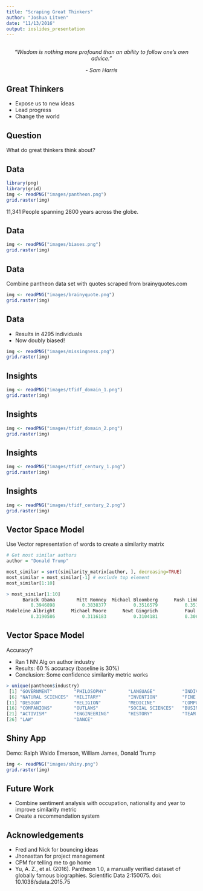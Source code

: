 ```yaml
---
title: "Scraping Great Thinkers"
author: "Joshua Litven"
date: "11/13/2016"
output: ioslides_presentation
---
```


##
<center>
*"Wisdom is nothing more profound than an ability to follow one's own advice."*

*- Sam Harris*
</center>

## Great Thinkers

- Expose us to new ideas
- Lead progress
- Change the world

## Question

What do great thinkers think about?

## Data

```r
library(png)
library(grid)
img <- readPNG("images/pantheon.png")
grid.raster(img)
```
11,341 People spanning 2800 years across the globe.

## Data

```r
img <- readPNG("images/biases.png")
grid.raster(img)
```

## Data
Combine pantheon data set with quotes scraped from brainyquotes.com
```r
img <- readPNG("images/brainyquote.png")
grid.raster(img)
```

## Data
- Results in 4295 individuals
- Now doubly biased!
```r
img <- readPNG("images/missingness.png")
grid.raster(img)
```

## Insights
```r
img <- readPNG("images/tfidf_domain_1.png")
grid.raster(img)
```

## Insights
```r
img <- readPNG("images/tfidf_domain_2.png")
grid.raster(img)
```

## Insights
```r
img <- readPNG("images/tfidf_century_1.png")
grid.raster(img)
```

## Insights
```r
img <- readPNG("images/tfidf_century_2.png")
grid.raster(img)
```

## Vector Space Model
Use Vector representation of words to create a similarity matrix
```r
# Get most similar authors
author = "Donald Trump"

most_similar = sort(similarity_matrix[author, ], decreasing=TRUE)
most_similar = most_similar[-1] # exclude top element
most_similar[1:10]

> most_similar[1:10]
      Barack Obama        Mitt Romney  Michael Bloomberg      Rush Limbaugh          Joe Biden 
         0.3946898          0.3838377          0.3516579          0.3513637          0.3312210 
Madeleine Albright      Michael Moore      Newt Gingrich          Paul Ryan         Rick Perry 
         0.3190586          0.3116183          0.3104181          0.3067323          0.3036870
```

## Vector Space Model
Accuracy?

- Ran 1 NN Alg on author industry
- Results: 60 % accuracy (baseline is 30%)
- Conclusion: Some confidence similarity metric works

```r
> unique(pantheon$industry)
 [1] "GOVERNMENT"        "PHILOSOPHY"        "LANGUAGE"          "INDIVIDUAL SPORTS" "FILM AND THEATRE" 
 [6] "NATURAL SCIENCES"  "MILITARY"          "INVENTION"         "FINE ARTS"         "MATH"             
[11] "DESIGN"            "RELIGION"          "MEDICINE"          "COMPUTER SCIENCE"  "MUSIC"            
[16] "COMPANIONS"        "OUTLAWS"           "SOCIAL SCIENCES"   "BUSINESS"          "EXPLORERS"        
[21] "ACTIVISM"          "ENGINEERING"       "HISTORY"           "TEAM SPORTS"       "MEDIA PERSONALITY"
[26] "LAW"               "DANCE" 
```
## Shiny App
Demo: Ralph Waldo Emerson, William James, Donald Trump
```r
img <- readPNG("images/shiny.png")
grid.raster(img)
```

## Future Work
- Combine sentiment analysis with occupation, nationality and year to improve similarity metric
- Create a recommendation system

## Acknowledgements
- Fred and Nick for bouncing ideas
- Jhonasttan for project management
- CPM for telling me to go home
- Yu, A. Z., et al. (2016). Pantheon 1.0, a manually verified dataset of globally famous biographies. Scientific Data 2:150075. doi: 10.1038/sdata.2015.75

